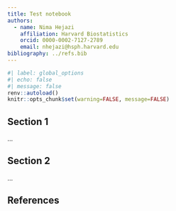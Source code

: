 ```yaml
---
title: Test notebook
authors:
  - name: Nima Hejazi
    affiliation: Harvard Biostatistics
    orcid: 0000-0002-7127-2789
    email: nhejazi@hsph.harvard.edu
bibliography: ../refs.bib
---
```


```r
#| label: global_options
#| echo: false
#| message: false
renv::autoload()
knitr::opts_chunk$set(warning=FALSE, message=FALSE)
```

## Section 1

...

## Section 2

...

## References {.unnumbered}

::: {#refs}
:::
